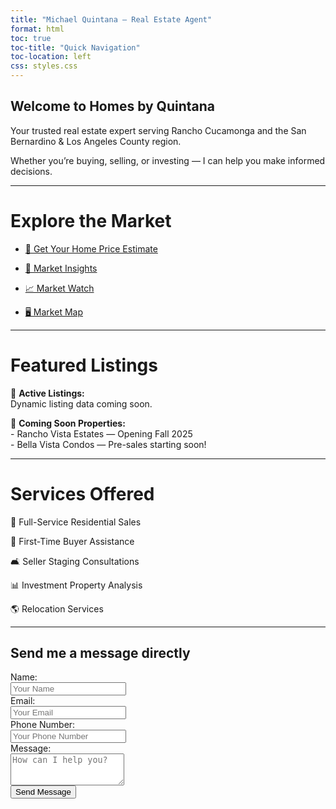 ```yaml
---
title: "Michael Quintana — Real Estate Agent"
format: html
toc: true
toc-title: "Quick Navigation"
toc-location: left
css: styles.css
---
```


<div class="hero">

# Welcome to Homes by Quintana

Your trusted real estate expert serving Rancho Cucamonga and the San Bernardino & Los Angeles County region.

Whether you're buying, selling, or investing — I can help you make informed decisions.

</div>

---

# Explore the Market

- [🏡 Get Your Home Price Estimate](https://slyfoxx84.shinyapps.io/house-prices-advanced-regression-techniques/)

- [🧮 Market Insights](marketing-insights.qmd)

- [📈 Market Watch](https://slyfoxx84.shinyapps.io/realestateapp/)

- [🖥️ Market Map](market-map.qmd)

---

# Featured Listings

🏡 **Active Listings:**  
Dynamic listing data coming soon.

🚀 **Coming Soon Properties:**  
- Rancho Vista Estates — Opening Fall 2025  
- Bella Vista Condos — Pre-sales starting soon!

---

# Services Offered

🏡 Full-Service Residential Sales

🔑 First-Time Buyer Assistance

🛋️ Seller Staging Consultations

📊 Investment Property Analysis

🌎 Relocation Services

---

## Send me a message directly

```{=html}
<form name="contact" method="POST" data-netlify="true" netlify-honeypot="bot-field" action="/thank-you">
  <input type="hidden" name="form-name" value="contact" />
  
  <!-- Anti-spam honeypot -->
  <p style="display:none">
    <label>Don’t fill this out: <input name="bot-field" /></label>
  </p>

  <div>
    <label for="name">Name:</label><br>
    <input type="text" name="name" id="name" required placeholder="Your Name">
  </div>

  <div>
    <label for="email">Email:</label><br>
    <input type="email" name="email" id="email" required placeholder="Your Email">
  </div>

  <div>
    <label for="phone">Phone Number:</label><br>
    <input type="tel" name="phone" id="phone" placeholder="Your Phone Number">
  </div>

  <div>
    <label for="message">Message:</label><br>
    <textarea name="message" id="message" rows="3" required placeholder="How can I help you?"></textarea>
  </div>

  <button type="submit">Send Message</button>
</form>
```
